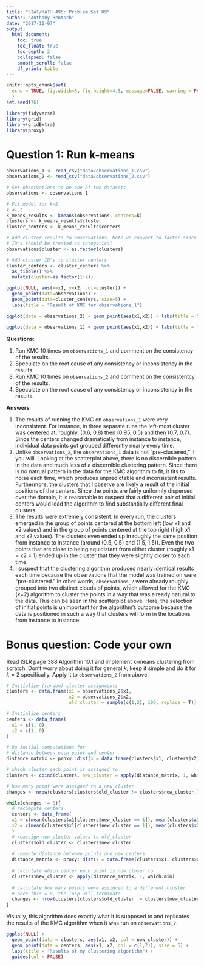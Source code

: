 ```yaml
---
title: "STAT/MATH 495: Problem Set 09"
author: "Anthony Rentsch"
date: "2017-11-07"
output:
  html_document:
    toc: true
    toc_float: true
    toc_depth: 2
    collapsed: false
    smooth_scroll: false
    df_print: kable
---
```


```r
knitr::opts_chunk$set(
  echo = TRUE, fig.width=8, fig.height=4.5, message=FALSE, warning = FALSE
  )
set.seed(76)

library(tidyverse)
library(grid)
library(gridExtra)
library(proxy)
```



# Question 1: Run k-means

```r
observations_1 <- read_csv("data/observations_1.csv")
observations_2 <- read_csv("data/observations_2.csv")

# Set observations to be one of two datasets
observations <- observations_1

# Fit model for k=2
k <- 2
k_means_results <- kmeans(observations, centers=k)
clusters <- k_means_results$cluster
cluster_centers <- k_means_results$centers

# Add cluster results to observations. Note we convert to factor since cluster
# ID's should be treated as categorical
observations$cluster <- as.factor(clusters)

# Add cluster ID's to cluster_centers
cluster_centers <- cluster_centers %>% 
  as_tibble() %>% 
  mutate(cluster=as.factor(1:k))

ggplot(NULL, aes(x=x1, y=x2, col=cluster)) +
  geom_point(data=observations) +
  geom_point(data=cluster_centers, size=5) + 
  labs(title = "Result of KMC for observations_1")
```

```r
ggplot(data = observations_2) + geom_point(aes(x1,x2)) + labs(title = "Scatterplot of observations_2")
```

```r
ggplot(data = observations_1) + geom_point(aes(x1,x2)) + labs(title = "Scatterplot of observations_1")
```

**Questions**:

1. Run KMC 10 times on `observations_1` and comment on the consistency of the
results.
1. Speculate on the root cause of any consistency or inconsistency in the
results.
1. Run KMC 10 times on `observations_2` and comment on the consistentcy of the
results.
1. Speculate on the root cause of any consistency or inconsistency in the
results.

**Answers**:

1. The results of running the KMC on `observations_1` were very inconsistent. For instance, in three separate runs the left-most cluster was centered at, roughly, (0.6, 0.8) then (0.95, 0.5) and then (0.7, 0.7). Since the centers changed dramatically from instance to instance, individual data points got grouped differently nearly every time.  
1. Unlike `observations_2`, the `observations_1` data is not "pre-clustered," if you will. Looking at the scatterplot above, there is no discernible pattern in the data and much less of a discernible clustering pattern. Since there is no natrual pattern in the data for the KMC algorithm to fit, it fits to noise each time, which produces unpredictable and inconsistent results. Furthermore, the clusters that I observe are likely a result of the initial positions of the centers. Since the points are fairly uniformly dispersed over the domain, it is reasonable to suspect that a different pair of initial centers would lead the algorithm to find substantially different final clusters.
1. The results were extremely consistent. In every run, the clusters emerged in the group of points centered at the bottom left (low x1 and x2 values) and in the group of points centered at the top right (high x1 and x2 values). The clusters even ended up in roughly the same position from instance to instance (around (0.5, 0.5) and (1.5, 1.5)). Even the two points that are close to being equidistant from either cluster (roughly x1 = x2 = 1) ended up in the cluster that they were slightly closer to each time.
1. I suspect that the clustering algorithm produced nearly identical results each time because the observations that the model was trained on were "pre-clustered." In other words, `observations_2` were already roughly grouped into two distinct clouds of points, which allowed for the KMC (k=2) algorithm to cluster the points in a way that was already natural to the data. This can be seen in the scatterplot above. Here, the selection of initial points is unimportant for the algorithm's outcome because the data is positioned in such a way that  clusters will form in the locations from instance to instance.



# Bonus question: Code your own

Read ISLR page 388 Algorithm 10.1 and implement k-means clustering from scratch.
Don't worry about doing it for general $k$; keep it simple and do it for $k=2$
specifically. Apply it to `observations_2` from above.

```r
# Initialize (random) cluster assignments
clusters <- data.frame(x1 = observations_2$x1,
                       x2 = observations_2$x2,
                       old_cluster = sample(c(1,2), 100, replace = T))

# Initialize centers
centers <- data_frame(
  x1 = c(1, 0),
  x2 = c(1, 0)
)

# Do initial computations for
# distance between each point and center
distance_matrix <- proxy::dist(x = data.frame(clusters$x1, clusters$x2), y = centers)

# which cluster each point is assigned to
clusters <- cbind(clusters, new_cluster = apply(distance_matrix, 1, which.min))

# how many point were assigned to a new cluster
changes <- nrow(clusters[clusters$old_cluster != clusters$new_cluster,])

while(changes != 0){
  # recompute centers
  centers <- data_frame(
  x1 = c(mean(clusters$x1[clusters$new_cluster == 1]), mean(clusters$x1[clusters$new_cluster == 2])),
  x2 = c(mean(clusters$x1[clusters$new_cluster == 1]), mean(clusters$x2[clusters$new_cluster == 2]))
  )
  # reassign new_cluster values to old_cluster
  clusters$old_cluster <- clusters$new_cluster
  
  # compute distance between points and new centers
  distance_matrix <- proxy::dist(x = data.frame(clusters$x1, clusters$x2), y = centers)
  
  # calculate which center each point is now closer to
  clusters$new_cluster <- apply(distance_matrix, 1, which.min)
  
  # calculate how many points were assigned to a different cluster
  # once this = 0, the loop will terminate
  changes <- nrow(clusters[clusters$old_cluster != clusters$new_cluster,])
}
```

Visually, this algorithm does exactly what it is supposed to and replicates the results of the KMC algorithm when it was run on `observations_2`.
```r
ggplot(NULL) +
  geom_point(data = clusters, aes(x1, x2, col = new_cluster)) +
  geom_point(data = centers, aes(x1, x2, col = c(1,2)), size = 5) + 
  labs(title = "Results of my clustering algorithm") +
  guides(col = FALSE)
```